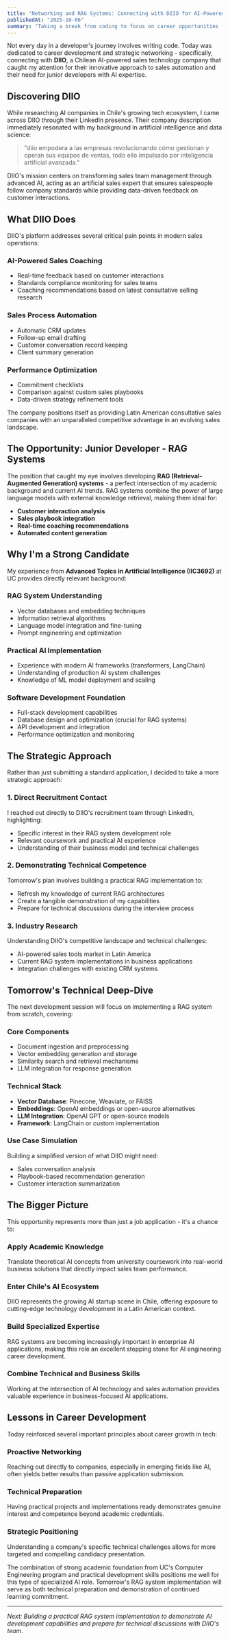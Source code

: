 ```yaml
---
title: "Networking and RAG Systems: Connecting with DIIO for AI-Powered Sales Solutions"
publishedAt: "2025-10-06"
summary: "Taking a break from coding to focus on career opportunities - coordinating with DIIO's recruitment team and preparing for a junior developer position involving RAG system development."
---
```


Not every day in a developer's journey involves writing code. Today was dedicated to career development and strategic networking - specifically, connecting with **DIIO**, a Chilean AI-powered sales technology company that caught my attention for their innovative approach to sales automation and their need for junior developers with AI expertise.

## Discovering DIIO

While researching AI companies in Chile's growing tech ecosystem, I came across DIIO through their LinkedIn presence. Their company description immediately resonated with my background in artificial intelligence and data science:

> "diio empodera a las empresas revolucionando cómo gestionan y operan sus equipos de ventas, todo ello impulsado por inteligencia artificial avanzada."

DIIO's mission centers on transforming sales team management through advanced AI, acting as an artificial sales expert that ensures salespeople follow company standards while providing data-driven feedback on customer interactions.

## What DIIO Does

DIIO's platform addresses several critical pain points in modern sales operations:

### **AI-Powered Sales Coaching**
- Real-time feedback based on customer interactions
- Standards compliance monitoring for sales teams
- Coaching recommendations based on latest consultative selling research

### **Sales Process Automation**
- Automatic CRM updates
- Follow-up email drafting
- Customer conversation record keeping
- Client summary generation

### **Performance Optimization**
- Commitment checklists
- Comparison against custom sales playbooks
- Data-driven strategy refinement tools

The company positions itself as providing Latin American consultative sales companies with an unparalleled competitive advantage in an evolving sales landscape.

## The Opportunity: Junior Developer - RAG Systems

The position that caught my eye involves developing **RAG (Retrieval-Augmented Generation) systems** - a perfect intersection of my academic background and current AI trends. RAG systems combine the power of large language models with external knowledge retrieval, making them ideal for:

- **Customer interaction analysis**
- **Sales playbook integration**
- **Real-time coaching recommendations**
- **Automated content generation**

## Why I'm a Strong Candidate

My experience from **Advanced Topics in Artificial Intelligence (IIC3692)** at UC provides directly relevant background:

### **RAG System Understanding**
- Vector databases and embedding techniques
- Information retrieval algorithms
- Language model integration and fine-tuning
- Prompt engineering and optimization

### **Practical AI Implementation**
- Experience with modern AI frameworks (transformers, LangChain)
- Understanding of production AI system challenges
- Knowledge of ML model deployment and scaling

### **Software Development Foundation**
- Full-stack development capabilities
- Database design and optimization (crucial for RAG systems)
- API development and integration
- Performance optimization and monitoring

## The Strategic Approach

Rather than just submitting a standard application, I decided to take a more strategic approach:

### **1. Direct Recruitment Contact**
I reached out directly to DIIO's recruitment team through LinkedIn, highlighting:
- Specific interest in their RAG system development role
- Relevant coursework and practical AI experience
- Understanding of their business model and technical challenges

### **2. Demonstrating Technical Competence**
Tomorrow's plan involves building a practical RAG implementation to:
- Refresh my knowledge of current RAG architectures
- Create a tangible demonstration of my capabilities
- Prepare for technical discussions during the interview process

### **3. Industry Research**
Understanding DIIO's competitive landscape and technical challenges:
- AI-powered sales tools market in Latin America
- Current RAG system implementations in business applications
- Integration challenges with existing CRM systems

## Tomorrow's Technical Deep-Dive

The next development session will focus on implementing a RAG system from scratch, covering:

### **Core Components**
- Document ingestion and preprocessing
- Vector embedding generation and storage
- Similarity search and retrieval mechanisms
- LLM integration for response generation

### **Technical Stack**
- **Vector Database**: Pinecone, Weaviate, or FAISS
- **Embeddings**: OpenAI embeddings or open-source alternatives
- **LLM Integration**: OpenAI GPT or open-source models
- **Framework**: LangChain or custom implementation

### **Use Case Simulation**
Building a simplified version of what DIIO might need:
- Sales conversation analysis
- Playbook-based recommendation generation
- Customer interaction summarization

## The Bigger Picture

This opportunity represents more than just a job application - it's a chance to:

### **Apply Academic Knowledge**
Translate theoretical AI concepts from university coursework into real-world business solutions that directly impact sales team performance.

### **Enter Chile's AI Ecosystem**
DIIO represents the growing AI startup scene in Chile, offering exposure to cutting-edge technology development in a Latin American context.

### **Build Specialized Expertise**
RAG systems are becoming increasingly important in enterprise AI applications, making this role an excellent stepping stone for AI engineering career development.

### **Combine Technical and Business Skills**
Working at the intersection of AI technology and sales automation provides valuable experience in business-focused AI applications.

## Lessons in Career Development

Today reinforced several important principles about career growth in tech:

### **Proactive Networking**
Reaching out directly to companies, especially in emerging fields like AI, often yields better results than passive application submission.

### **Technical Preparation**
Having practical projects and implementations ready demonstrates genuine interest and competence beyond academic credentials.

### **Strategic Positioning**
Understanding a company's specific technical challenges allows for more targeted and compelling candidacy presentation.

The combination of strong academic foundation from UC's Computer Engineering program and practical development skills positions me well for this type of specialized AI role. Tomorrow's RAG system implementation will serve as both technical preparation and demonstration of continued learning commitment.

---

*Next: Building a practical RAG system implementation to demonstrate AI development capabilities and prepare for technical discussions with DIIO's team.*